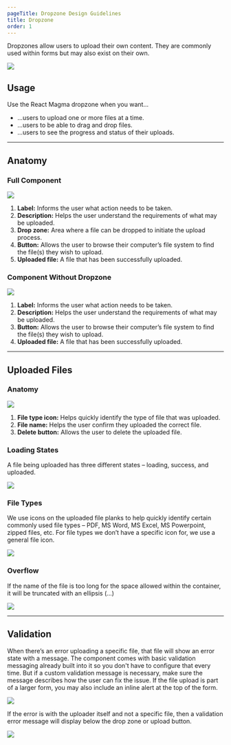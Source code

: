 ```yaml
---
pageTitle: Dropzone Design Guidelines
title: Dropzone
order: 1
---
```



<PageContent componentName="dropzone" type="design">

<LeadParagraph>
  Dropzones allow users to upload their own content. They are commonly used
  within forms but may also exist on their own.
</LeadParagraph>

![ ](../../images/dropzone/uploader-intro-image.png)

## Usage

Use the React Magma dropzone when you want...

- ...users to upload one or more files at a time.
- ...users to be able to drag and drop files.
- ...users to see the progress and status of their uploads.

---

## Anatomy

### Full Component

![ ](../../images/dropzone/uploader-dropzone-anatomy.png)

1. **Label:** Informs the user what action needs to be taken.
1. **Description:** Helps the user understand the requirements of what may be uploaded.
1. **Drop zone:** Area where a file can be dropped to initiate the upload process.
1. **Button:** Allows the user to browse their computer’s file system to find the file(s) they wish to upload.
1. **Uploaded file:** A file that has been successfully uploaded.

### Component Without Dropzone

![ ](../../images/dropzone/uploader-anatomy.png)

1. **Label:** Informs the user what action needs to be taken.
1. **Description:** Helps the user understand the requirements of what may be uploaded.
1. **Button:** Allows the user to browse their computer’s file system to find the file(s) they wish to upload.
1. **Uploaded file:** A file that has been successfully uploaded.

---

## Uploaded Files

### Anatomy

![ ](../../images/dropzone/uploaded-file-anatomy.png)

1. **File type icon:** Helps quickly identify the type of file that was uploaded.
1. **File name:** Helps the user confirm they uploaded the correct file.
1. **Delete button:** Allows the user to delete the uploaded file.

### Loading States

A file being uploaded has three different states – loading, success, and uploaded.

![ ](../../images/dropzone/loading-states.png)

### File Types

We use icons on the uploaded file planks to help quickly identify certain commonly used file types – PDF, MS Word, MS Excel, MS Powerpoint, zipped files, etc. For file types we don’t have a specific icon for, we use a general file icon.

![ ](../../images/dropzone/file-types.png)

### Overflow

If the name of the file is too long for the space allowed within the container, it will be truncated with an ellipsis (...)

![ ](../../images/dropzone/uploaded-file-overflow.png)

---

## Validation

When there’s an error uploading a specific file, that file will show an error state with a message. The component comes with basic validation messaging already built into it so you don't have to configure that every time. But if a custom validation message is necessary, make sure the message describes how the user can fix the issue. If the file upload is part of a larger form, you may also include an inline alert at the top of the form.

![ ](../../images/dropzone/file-validation.png)

If the error is with the uploader itself and not a specific file, then a validation error message will display below the drop zone or upload button.

![ ](../../images/dropzone/uploader-validation.png)

<span className="horizontal-spacer" />

</PageContent>
